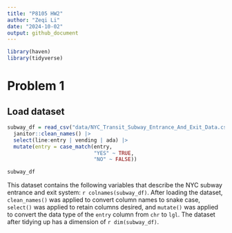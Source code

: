 ```yaml
---
title: "P8105 HW2"
author: "Zeqi Li"
date: "2024-10-02"
output: github_document
---
```


```r
library(haven)
library(tidyverse)
```

# Problem 1

## Load dataset

```r
subway_df = read_csv("data/NYC_Transit_Subway_Entrance_And_Exit_Data.csv") |>
  janitor::clean_names() |> 
  select(line:entry | vending | ada) |> 
  mutate(entry = case_match(entry, 
                            "YES" ~ TRUE,
                            "NO" ~ FALSE))

subway_df
```
This dataset contains the following variables that describe the NYC subway 
entrance and exit system: `r colnames(subway_df)`. After loading the dataset, 
`clean_names()` was applied to convert column names to snake case, `select()` 
was applied to retain columns desired, and `mutate()` was applied to convert 
the data type of the `entry` column from `chr` to `lgl`. The dataset after 
tidying up has a dimension of `r dim(subway_df)`.


